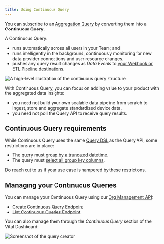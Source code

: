 ```yaml
---
title: Using Continuous Query
---
```


You can subscribe to an [Aggregation Query](/api-reference/horizon-ai/aggregation/overview) by converting them
into a **Continuous Query**.

A Continuous Query:

* runs automatically across all users in your Team; and
* runs intelligently in the background, continuously monitoring for new data provider connections and user resource changes.
* pushes any query result changes as _Data Events_ to [your Webhook or ETL Pipeline destinations](/webhooks/introduction).

![A high-level illustration of the continuous query structure](/img/aggregation/continuous-query.png)

With Continuous Query, you can focus on adding value to your product with the aggregated data insights:

* you need not build your own scalable data pipeline from scratch to ingest, store and aggregate standardized device data.
* you need not poll the Query API to receive query results.


## Continuous Query requirements

While Continuous Query uses the same [Query DSL](/api-reference/horizon-ai/aggregation/query-dsl/) as the Query API, some
restrictions are in place:

* The query must [group by a truncated datetime](/api-reference/horizon-ai/aggregation/query-dsl/group-by-clause#group-by-a-truncated-datetime).
* The query must [select all group key columns](/api-reference/horizon-ai/aggregation/query-dsl/select-clause#select-the-group-key-columns).

<Note>
Do reach out to us if your use case is hampered by these restrictions.
</Note>

## Managing your Continuous Queries

You can manage your Continuous Query using our [Org Management API](/api-reference/org-management):

- [Create Continuous Query Endpoint](/api-reference/horizon-ai/continuous-query/create)
- [List Continuous Queries Endpoint](/api-reference/horizon-ai/continuous-query/list)

You can also manage them through the _Continuous Query_ section of the Vital Dashboard:

![Screenshot of the query creator](/img/aggregation/query-creator-dashboard.png)
